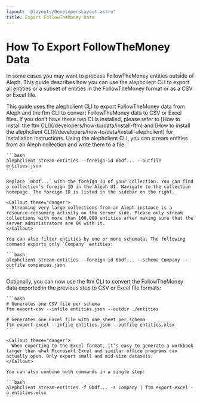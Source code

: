 ```yaml
---
layout: '@layouts/DevelopersLayout.astro'
title: Export FollowTheMoney Data
---
```


# How To Export FollowTheMoney Data

<p class="lead">In some cases you may want to process FollowTheMoney entities outside of Aleph. This guide describes how you can use the alephclient CLI to export all entities or a subset of entities in the FollowTheMoney format or as a CSV or Excel file.</p>

<Steps>
  <Step>
    This guide uses the alephclient CLI to export FollowTheMoney data from Aleph and the ftm CLI to convert FollowTheMoney data to CSV or Excel files. If you don’t have these two CLIs installed, please refer to [How to install the ftm CLI](/developers/how-to/data/install-ftm) and [How to install the alephclient CLI](/developers/how-to/data/install-alephclient) for installation instructions.
  </Step>

  <Step>
    Using the alephclient CLI, you can stream entities from an Aleph collection and write them to a file:

    ```bash
    alephclient stream-entities --foreign-id 0bdf... --outfile entities.json
    ```

    Replace `0bdf...` with the foreign ID of your collection. You can find a collection’s foreign ID in the Aleph UI. Navigate to the collection homepage. The foreign ID is listed in the sidebar on the right.

    <Callout theme="danger">
      Streaming very large collections from an Aleph instance is a resource-consuming activity on the server side. Please only stream collections with more than 100,000 entities after making sure that the server administrators are OK with it.
    </Callout>

    You can also filter entities by one or more schemata. The following command exports only `Company` entities:

    ```bash
    alephclient stream-entities --foreign-id 0bdf... --schema Company --outfile companies.json
    ```
  </Step>

  <Step>
    Optionally, you can now use the ftm CLI to convert the FollowTheMoney data exported in the previous step to CSV or Excel file formats:

    ```bash
    # Generates one CSV file per schema
    ftm export-csv --infile entities.json --outdir ./entities

    # Generates one Excel file with one sheet per schema
    ftm export-excel --infile entities.json --outfile entities.xlsx
    ```

    <Callout theme="danger">
      When exporting to the Excel format, it’s easy to generate a workbook larger than what Microsoft Excel and similar office programs can actually open. Only export small and mid-size datasets.
    </Callout>

    You can also combine both commands in a single step:

    ```bash
    alephclient stream-entities -f 0bdf... -s Company | ftm export-excel -o entities.xlsx
    ```
  </Step>
</Steps>
